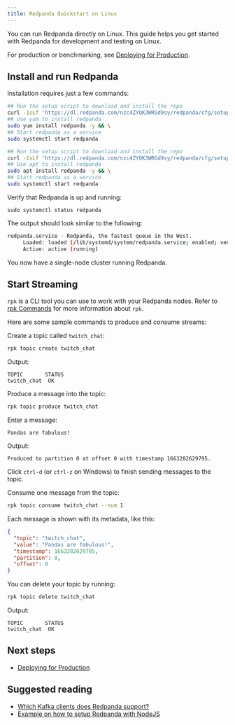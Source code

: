 ```yaml
---
title: Redpanda Quickstart on Linux
---
```


<head>
    <meta name="title" content="Redpanda Quickstart on Linux| Redpanda Docs"/>
    <meta name="description" content="Redpanda Quickstart on Linux."/>
</head>


You can run Redpanda directly on Linux. This guide helps you get started with Redpanda for development and testing on Linux.

For production or benchmarking, see [Deploying for Production](../../../deploy/deployment-option/self-hosted/manual/production/production-deployment).

## Install and run Redpanda

Installation requires just a few commands:

<Tabs>
<TabItem value="fedora" label="Fedora/RedHat" default>


  ```bash
  ## Run the setup script to download and install the repo
  curl -1sLf 'https://dl.redpanda.com/nzc4ZYQK3WRGd9sy/redpanda/cfg/setup/bash.rpm.sh' | sudo -E bash && \
  ## Use yum to install redpanda
  sudo yum install redpanda -y && \
  ## Start redpanda as a service 
  sudo systemctl start redpanda
  ```


</TabItem>
<TabItem value="debian" label="Debian/Ubuntu" default>

```bash
## Run the setup script to download and install the repo
curl -1sLf 'https://dl.redpanda.com/nzc4ZYQK3WRGd9sy/redpanda/cfg/setup/bash.deb.sh' | sudo -E bash && \
## Use apt to install redpanda
sudo apt install redpanda -y && \
## Start redpanda as a service 
sudo systemctl start redpanda
```

</TabItem>
</Tabs>

Verify that Redpanda is up and running: 

`sudo systemctl status redpanda`

The output should look similar to the following:

```bash
redpanda.service - Redpanda, the fastest queue in the West.
     Loaded: loaded (/lib/systemd/system/redpanda.service; enabled; vendor preset: enabled)
     Active: active (running)
```

You now have a single-node cluster running Redpanda.

## Start Streaming

`rpk` is a CLI tool you can use to work with your Redpanda nodes. Refer to [rpk Commands](../../../reference/rpk/rpk-topic) for more information about `rpk`.

Here are some sample commands to produce and consume streams:

Create a topic called `twitch_chat`:

```bash
rpk topic create twitch_chat
```

Output:

```text
TOPIC       STATUS
twitch_chat  OK
```

Produce a message into the topic:

```bash
rpk topic produce twitch_chat
```

Enter a message:

```text
Pandas are fabulous!
```

Output:

```text
Produced to partition 0 at offset 0 with timestamp 1663282629795.
```

Click `ctrl-d` (or `ctrl-z` on Windows) to finish sending messages to the topic.

Consume one message from the topic:

```bash
rpk topic consume twitch_chat --num 1
```

Each message is shown with its metadata, like this:

```json
{
  "topic": "twitch_chat",
  "value": "Pandas are fabulous!",
  "timestamp": 1663282629795,
  "partition": 0,
  "offset": 0
}
```

You can delete your topic by running:

```bash
rpk topic delete twitch_chat
```

Output:

```text
TOPIC       STATUS
twitch_chat  OK
```

## Next steps
- [Deploying for Production](../../../deploy/deployment-option/self-hosted/manual/production/production-deployment)

## Suggested reading

- [Which Kafka clients does Redpanda support?](../../../develop/kafka-clients)
- [Example on how to setup Redpanda with NodeJS](../../../develop/guide-nodejs)
